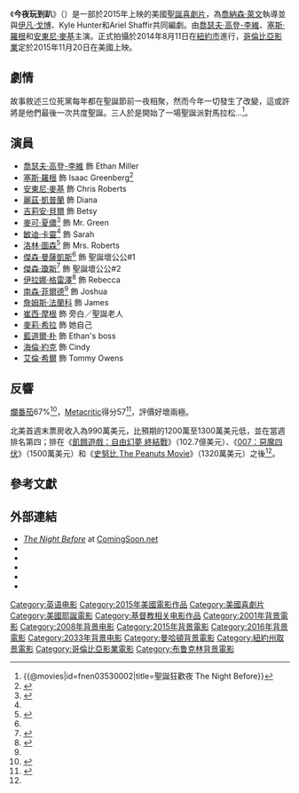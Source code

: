 {{noteTA
|G1=Show
|G2=Movie
}}
{{Infobox film
| name = 今夜玩到趴
| original_name = {{lang|en|''The Night Before''}}
| image = The Night Before Poster.jpg
| alt = 
| caption = 電影海報
| director = [[喬納森·萊文_(導演)|喬納森·萊文]]
| producer = {{Plainlist|
* [[伊凡·戈博|伊凡·戈博]]
* [[塞斯·羅根|塞斯·羅根]]
* James Weaver
}}
| writer = {{Plainlist|
* 伊凡·戈博
* Kyle Hunter
* 喬納森·萊文
* Ariel Shaffir
}}
| starring = {{Plainlist|
* [[喬瑟夫·高登-李維|喬瑟夫·高登-李維]]
* 塞斯·羅根
* [[安東尼·麥基|安東尼·麥基]]
}}
| narrator = [[崔西·摩根|崔西·摩根]]<ref>{{cite web|url=http://www.ew.com/article/2015/11/16/the-night-before-clip-seth-rogen-anthony-mackie-joseph-gordon-levitt|title=Hear Tracy Morgan narrate the beginning of ''The Night Before'' in new clip|first=Dana Rose|last=Falcone|work=Entertainment Weekly|date=November 16, 2015|accessdate=November 16, 2015|archive-date=2020-04-27|archive-url=https://web.archive.org/web/20200427104507/https://ew.com/article/2015/11/16/the-night-before-clip-seth-rogen-anthony-mackie-joseph-gordon-levitt/|dead-url=no}}</ref>
| music = {{plainlist|
* [[馬可·貝爾特拉米|馬可·貝爾特拉米]]
* Miles Hankins
}}
| cinematography = [[布蘭登·特羅斯特|布蘭登·特羅斯特]]
| editing = [[澤內·貝克|澤內·貝克]]
| production companies = {{plainlist|
* [[喬瑟夫·德雷克|Good Universe]]
* [[Point_Grey_Pictures|Point Grey Pictures]]
}}
| distributor = [[哥倫比亞影業|哥倫比亞影業]]
| released = {{Film date|2015|11|16|[[紐約|紐約]]首映|2015|11|20|美國}}
| runtime = 101 minutes<!--Theatrical runtime: 101:06--><ref>{{cite web | url=http://www.bbfc.co.uk/releases/night-film | title=''THE NIGHT BEFORE'' (15) | work=[[British_Board_of_Film_Classification|British Board of Film Classification]] | date=October 26, 2015 | accessdate=October 26, 2015 | archive-date=2016-03-06 | archive-url=https://web.archive.org/web/20160306030009/http://www.bbfc.co.uk/releases/night-film | dead-url=no }}</ref>
| country = {{USA}}
| language = 英語
| budget = 2500萬美元<ref name="budget">{{cite web|last1=D'Alessandro|first1=Anthony|title=‘Mockingjay – Part 2’ Flying To $104M-$110M, Lowest In ‘Hunger Games’ Series But Still Great Business|url=http://deadline.com/2015/11/hunger-games-mockingjay-part-2-weekend-box-office-the-night-before-the-secret-in-their-eyes-1201631411/|website=Deadline|accessdate=November 20, 2015|archive-date=2015-11-21|archive-url=https://web.archive.org/web/20151121143246/http://deadline.com/2015/11/hunger-games-mockingjay-part-2-weekend-box-office-the-night-before-the-secret-in-their-eyes-1201631411/|dead-url=no}}</ref>
| gross = 5240萬美元<ref name="BOM">{{cite web |url=http://www.boxofficemojo.com/movies/?id=xmas2015.htm |title=The Night Before (2015) |website=Box Office Mojo |accessdate=December 8, 2015 |archive-date=2019-09-13 |archive-url=https://web.archive.org/web/20190913114921/https://www.boxofficemojo.com/movies/?id=xmas2015.htm |dead-url=no }}</ref>
| preceded_by = 
| followed_by = 
| cn_name = 圣诞前夜
| hk_name = 
| tw_name = 今夜玩到趴
}}
《'''今夜玩到趴'''》（{{lang-en|''The Night Before''}}）是一部於2015年上映的美國[[聖誕節|聖誕]][[喜劇片|喜劇片]]，為[[喬納森·萊文_(導演)|喬納森·萊文]]執導並與[[伊凡·戈博|伊凡·戈博]]、Kyle Hunter和Ariel Shaffir共同編劇。由[[喬瑟夫·高登-李維|喬瑟夫·高登-李維]]、[[塞斯·羅根|塞斯·羅根]]和[[安東尼·麥基|安東尼·麥基]]主演。正式拍攝於2014年8月11日在[[紐約市|紐約市]]進行，[[哥倫比亞影業|哥倫比亞影業]]定於2015年11月20日在美國上映。

==劇情==
故事敘述三位死黨每年都在聖誕節前一夜相聚，然而今年一切發生了改變，這或許將是他們最後一次共度聖誕。三人於是開始了一場聖誕派對馬拉松...<ref>{{@movies|id=fnen03530002|title=聖誕狂歡夜 The Night Before}}<!-- 2015-12-09 accessdate --></ref>。

==演員==
{{div col begin}}
* [[喬瑟夫·高登-李維|喬瑟夫·高登-李維]] 飾 Ethan Miller
* [[塞斯·羅根|塞斯·羅根]] 飾 Isaac Greenberg<ref>{{Cite web |url=https://www.youtube.com/watch?v=Bl7v8p5KPPw |title=存档副本 |accessdate=2015-12-09 |archive-date=2016-03-07 |archive-url=https://web.archive.org/web/20160307000244/https://www.youtube.com/watch?v=Bl7v8p5KPPw |dead-url=no }}</ref>
* [[安東尼·麥基|安東尼·麥基]] 飾 Chris Roberts
* [[麗茲·凱普蘭|麗茲·凱普蘭]] 飾 Diana
* [[吉莉安·貝爾|吉莉安·貝爾]] 飾 Betsy
* [[麥可·夏儂|麥可·夏儂]]<ref name="Trailer">{{cite web |url=http://blogs.indiewire.com/theplaylist/watch-xmas-gets-red-band-in-trailer-for-the-night-before-with-seth-rogen-joseph-gordon-levitt-anthony-mackie-20150728 |title=Watch: Xmas Gets Red Band In Trailer For 'The Night Before' With Seth Rogen, Joseph Gordon-Levitt & Anthony Mackie |website=[[Indiewire|Indiewire]] |first=Kevin |last=Jagernauth |date=July 28, 2015 |accessdate=October 20, 2015 |archive-url=https://web.archive.org/web/20151019044241/http://blogs.indiewire.com/theplaylist/watch-xmas-gets-red-band-in-trailer-for-the-night-before-with-seth-rogen-joseph-gordon-levitt-anthony-mackie-20150728 |archive-date=2015-10-19 |dead-url=yes }}</ref> 飾 Mr. Green
* [[敏迪·卡靈|敏迪·卡靈]]<ref name="Trailer" /> 飾 Sarah
* [[洛林·圖森|洛林·圖森]]<ref name=Toussaint>{{cite web |url=http://www.huffingtonpost.com/caroline-presno/selmas-lorraine-toussaint_b_6203986.html |title=Selma's Lorraine Toussaint on Motherhood, a Childhood of 'Silent, Dark Terror' and Award Season Buzz |website=[[The_Huffington_Post|The Huffington Post]] |first=Caroline |last=Presno |date=November 25, 2014 |accessdate=October 20, 2015 |archive-date=2017-03-31 |archive-url=https://web.archive.org/web/20170331195736/http://www.huffingtonpost.com/caroline-presno/selmas-lorraine-toussaint_b_6203986.html |dead-url=no }}</ref> 飾 Mrs. Roberts
* [[傑森·曼薩凱斯|傑森·曼薩凱斯]]<ref name="jones-mantzoukas"/> 飾 聖誕壞公公#1
* [[傑森·瓊斯|傑森·瓊斯]]<ref name="jones-mantzoukas">{{Cite web |url=http://bedfordandbowery.com/2014/09/watch-jason-mantzoukas-joseph-gordon-levitt-and-jason-jones-celebrate-santacon-early/ |title=Watch Jason Mantzoukas, Joseph Gordon-Levitt and Jason Jones Celebrate SantaCon Early |accessdate=2015-12-09 |archive-date=2015-04-11 |archive-url=https://web.archive.org/web/20150411142927/http://bedfordandbowery.com/2014/09/watch-jason-mantzoukas-joseph-gordon-levitt-and-jason-jones-celebrate-santacon-early/ |dead-url=no }}</ref> 飾 聖誕壞公公#2
* [[伊拉娜·格雷澤|伊拉娜·格雷澤]]<ref>{{Cite web |url=https://www.youtube.com/watch?feature=player_embedded&v=XaXhOIzEkUk |title=Seth Rogen Gets In The Holiday Spirit On Our ‘The Night Before’ Set Visit - MTV News |accessdate=2015-12-09 |archive-date=2016-03-26 |archive-url=https://web.archive.org/web/20160326040402/https://www.youtube.com/watch?feature=player_embedded&v=XaXhOIzEkUk |dead-url=no }}</ref> 飾 Rebecca 
* [[南森·菲爾德|南森·菲爾德]]<ref name="Trailer" /> 飾 Joshua
* [[詹姆斯·法蘭科|詹姆斯·法蘭科]] 飾 James
* [[崔西·摩根|崔西·摩根]] 飾 旁白／聖誕老人
* [[麥莉·希拉|麥莉·希拉]] 飾 她自己
* [[藍道爾·朴|藍道爾·朴]] 飾 Ethan's boss
* [[海倫·約克|海倫·約克]] 飾 Cindy
* [[艾倫·希爾_(演員)|艾倫·希爾]] 飾 Tommy Owens
{{div col end}}

==反響==
[[爛番茄|爛番茄]]67%<ref>{{cite web |url=http://www.rottentomatoes.com/m/the_night_before_2015/ |title=The Night Before (2015) |website=Rotten Tomatoes |accessdate=December 6, 2015 |archive-date=2020-11-29 |archive-url=https://web.archive.org/web/20201129142539/https://www.rottentomatoes.com/m/the_night_before_2015 |dead-url=no }}</ref>，[[Metacritic|Metacritic]]得分57<ref>{{cite web |url=http://www.metacritic.com/movie/the-night-before |title=The Night Before reviews |website=Metacritic |accessdate=November 30, 2015 |archive-date=2019-01-10 |archive-url=https://web.archive.org/web/20190110072808/https://www.metacritic.com/movie/the-night-before |dead-url=no }}</ref>，評價好壞兩極。

北美首週末票房收入為990萬美元，比預期的1200萬至1300萬美元低，並在當週排名第四；排在《[[飢餓遊戲：自由幻夢_終結戰|飢餓遊戲：自由幻夢 終結戰]]》（102.7億美元）、《[[007：惡魔四伏|007：惡魔四伏]]》（1500萬美元）和《[[史努比_The_Peanuts_Movie|史努比 The Peanuts Movie]]》（1320萬美元）之後<ref name="budget"/>。

==參考文獻==
{{Reflist|30em}}

==外部連結==
* [http://www.comingsoon.net/films.php?id=114724 ''The Night Before'']{{Wayback|url=http://www.comingsoon.net/films.php?id=114724 |date=20141015030227 }} at [[ComingSoon.net|ComingSoon.net]]
* {{IMDb title|3530002}}
* {{Mojo title|xmas2015}}
* {{douban|25827325}}
* {{Rotten Tomatoes|untitled_christmas_eve_project}}
* {{Metacritic|the-night-before}}

{{DEFAULTSORT:Night Before (2015 film), The}}
[[Category:英语电影|Category:英语电影]]
[[Category:2015年美國電影作品|Category:2015年美國電影作品]]
[[Category:美國喜劇片|Category:美國喜劇片]]
[[Category:美國耶誕電影|Category:美國耶誕電影]]
[[Category:基督教相关电影作品|Category:基督教相关电影作品]]
[[Category:2001年背景電影|Category:2001年背景電影]]
[[Category:2008年背景电影|Category:2008年背景电影]]
[[Category:2015年背景電影|Category:2015年背景電影]]
[[Category:2016年背景電影|Category:2016年背景電影]]
[[Category:2033年背景电影|Category:2033年背景电影]]
[[Category:曼哈頓背景電影|Category:曼哈頓背景電影]]
[[Category:紐約州取景電影|Category:紐約州取景電影]]
[[Category:哥倫比亞影業電影|Category:哥倫比亞影業電影]]
[[Category:布鲁克林背景電影|Category:布鲁克林背景電影]]